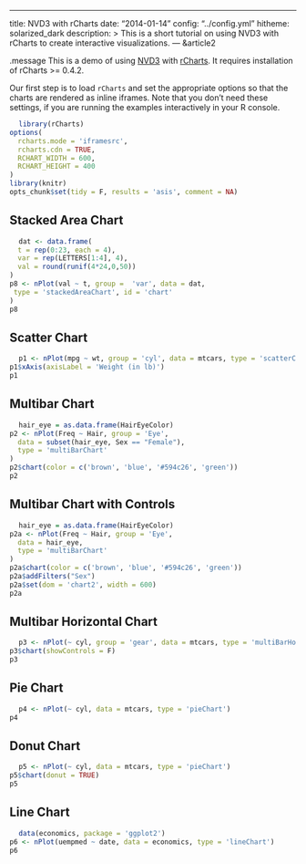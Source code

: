 ---
title: NVD3 with rCharts
date: "2014-01-14"
config: "../config.yml"
hitheme: solarized_dark
description: >
 This is a short tutorial on using NVD3 with rCharts to create interactive visualizations.
--- &article2

.message This is a demo of using [NVD3](http://nvd3.org) with [rCharts](http://rcharts.io). It requires installation of rCharts >= 0.4.2.


Our first step is to load `rCharts` and set the appropriate options so that the charts are rendered as inline iframes. Note that you don't need these settings, if you are running the examples interactively in your R console.

```r
library(rCharts)
options(
  rcharts.mode = 'iframesrc', 
  rcharts.cdn = TRUE,
  RCHART_WIDTH = 600,
  RCHART_HEIGHT = 400
)
library(knitr)
opts_chunk$set(tidy = F, results = 'asis', comment = NA)
```

## Stacked Area Chart

```r
dat <- data.frame(
  t = rep(0:23, each = 4), 
  var = rep(LETTERS[1:4], 4), 
  val = round(runif(4*24,0,50))
)
p8 <- nPlot(val ~ t, group =  'var', data = dat, 
 type = 'stackedAreaChart', id = 'chart'
)
p8
```

## Scatter Chart

```r
p1 <- nPlot(mpg ~ wt, group = 'cyl', data = mtcars, type = 'scatterChart')
p1$xAxis(axisLabel = 'Weight (in lb)')
p1
```


## Multibar Chart

```r
hair_eye = as.data.frame(HairEyeColor)
p2 <- nPlot(Freq ~ Hair, group = 'Eye', 
  data = subset(hair_eye, Sex == "Female"), 
  type = 'multiBarChart'
)
p2$chart(color = c('brown', 'blue', '#594c26', 'green'))
p2
```

## Multibar Chart with Controls

```r
hair_eye = as.data.frame(HairEyeColor)
p2a <- nPlot(Freq ~ Hair, group = 'Eye', 
  data = hair_eye,
  type = 'multiBarChart'
)
p2a$chart(color = c('brown', 'blue', '#594c26', 'green'))
p2a$addFilters("Sex")
p2a$set(dom = 'chart2', width = 600)
p2a
```

<style>#iframe-chart2{height: 700px;}</style>


## Multibar Horizontal Chart

```r
p3 <- nPlot(~ cyl, group = 'gear', data = mtcars, type = 'multiBarHorizontalChart')
p3$chart(showControls = F)
p3
```

## Pie Chart

```r
p4 <- nPlot(~ cyl, data = mtcars, type = 'pieChart')
p4
```

## Donut Chart

```r
p5 <- nPlot(~ cyl, data = mtcars, type = 'pieChart')
p5$chart(donut = TRUE)
p5
```

## Line Chart

```r
data(economics, package = 'ggplot2')
p6 <- nPlot(uempmed ~ date, data = economics, type = 'lineChart')
p6
```


<style>
  pre {padding: 0;}
  pre code {padding: 1rem;}
</style>
